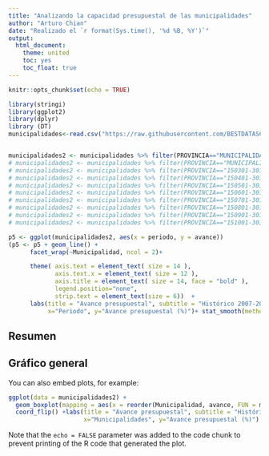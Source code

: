 ```yaml
---
title: "Analizando la capacidad presupuestal de las municipalidades"
author: "Arturo Chian"
date: "Realizado el `r format(Sys.time(), '%d %B, %Y')`"
output:
  html_document:
    theme: united
    toc: yes
    toc_float: true
---
```


```r
knitr::opts_chunk$set(echo = TRUE)
```

```r
library(stringi)
library(ggplot2)
library(dplyr)
library (DT)
municipalidades<-read.csv("https://raw.githubusercontent.com/BESTDATASCIENCE/manos-a-la-data/master/data/2020/2020-03-04/municipalidades.csv")


municipalidades2 <- municipalidades %>% filter(PROVINCIA=="MUNICIPALIDAD METROPOLITANA DE LIMA")
# municipalidades2 <- municipalidades %>% filter(PROVINCIA=="MUNICIPALIDAD PROVINCIAL DE BARRANCA")
# municipalidades2 <- municipalidades %>% filter(PROVINCIA=="150301-301299: MUNICIPALIDAD PROVINCIAL DE CAJATAMBO")
# municipalidades2 <- municipalidades %>% filter(PROVINCIA=="150401-301304: MUNICIPALIDAD PROVINCIAL DE CANTA")
# municipalidades2 <- municipalidades %>% filter(PROVINCIA=="150501-301311: MUNICIPALIDAD PROVINCIAL DE CAÑETE - SAN VICENTE DE CAÑETE")
# municipalidades2 <- municipalidades %>% filter(PROVINCIA=="150601-301327: MUNICIPALIDAD PROVINCIAL DE HUARAL")
# municipalidades2 <- municipalidades %>% filter(PROVINCIA=="150701-301339: MUNICIPALIDAD PROVINCIAL DE HUAROCHIRI - MATUCANA")
# municipalidades2 <- municipalidades %>% filter(PROVINCIA=="150801-301371: MUNICIPALIDAD PROVINCIAL DE HUAURA")
# municipalidades2 <- municipalidades %>% filter(PROVINCIA=="150901-301383: MUNICIPALIDAD PROVINCIAL DE OYON")
# municipalidades2 <- municipalidades %>% filter(PROVINCIA=="151001-301389: MUNICIPALIDAD PROVINCIAL DE YAUYOS")

p5 <- ggplot(municipalidades2, aes(x = periodo, y = avance))
(p5 <- p5 + geom_line() +
      facet_wrap(~Municipalidad, ncol = 2)+

      theme( axis.text = element_text( size = 14 ),
             axis.text.x = element_text( size = 12 ),
             axis.title = element_text( size = 14, face = "bold" ),
             legend.position="none",
             strip.text = element_text(size = 6))  +
      labs(title = "Avance presupuestal", subtitle = "Histórico 2007-2019",caption = "Fuente: Consulta Amigable",
           x="Periodo", y="Avance presupuestal (%)")+ stat_smooth(method=lm))

```


## Resumen




## Gráfico general

You can also embed plots, for example:

```r
ggplot(data = municipalidades2) +
  geom_boxplot(mapping = aes(x = reorder(Municipalidad, avance, FUN = median), y = avance)) +
  coord_flip() +labs(title = "Avance presupuestal", subtitle = "Histórico 2007-2019",caption = "Fuente: Consulta Amigable",
                     x="Municipalidades", y="Avance presupuestal (%)")


```

Note that the `echo = FALSE` parameter was added to the code chunk to prevent printing of the R code that generated the plot.
